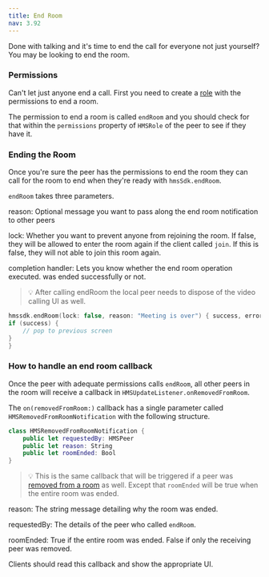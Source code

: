 ```yaml
---
title: End Room
nav: 3.92
---
```


Done with talking and it's time to end the call for everyone not just yourself? You may be looking to end the room.

### Permissions

Can't let just anyone end a call. First you need to create a [role](../foundation/templates-and-roles) with the permissions to end a room.

The permission to end a room is called `endRoom` and you should check for that within the `permissions` property of `HMSRole` of the peer to see if they have it.

 
### Ending the Room

Once you're sure the peer has the permissions to end the room they can call for the room to end when they're ready with `hmsSdk.endRoom`.

`endRoom` takes three parameters.

reason: Optional message you want to pass along the end room notification to other peers

lock: Whether you want to prevent anyone from rejoining the room. If false, they will be allowed to enter the room again if the client called `join`. If this is false, they will not able to join this room again.

completion handler: Lets you know whether the end room operation executed. was ended successfully or not. 

> 💡 After calling endRoom the local peer needs to dispose of the video calling UI as well.

```swift
hmssdk.endRoom(lock: false, reason: "Meeting is over") { success, error in
if (success) {
    // pop to previous screen
}
}
```

### How to handle an end room callback

Once the peer with adequate permissions calls `endRoom`, all other peers in the room will receive a callback in `HMSUpdateListener.onRemovedFromRoom`.

The `on(removedFromRoom:)` callback has a single parameter called `HMSRemovedFromRoomNotification` with the following structure.

```swift
class HMSRemovedFromRoomNotification {
    public let requestedBy: HMSPeer
    public let reason: String
    public let roomEnded: Bool
}
```

> 💡 This is the same callback that will be triggered if a peer was [removed from a room](Remove-Peer) as well. Except that `roomEnded` will be true when the entire room was ended.

reason: The string message detailing why the room was ended.

requestedBy: The details of the peer who called `endRoom`.

roomEnded: True if the entire room was ended. False if only the receiving peer was removed.

Clients should read this callback and show the appropriate UI.